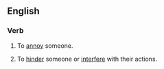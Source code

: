 ==English==

===Verb===
{{head|en|verb|head=[[get]] [[in]] someone's [[hair]]}}

# {{context|idiomatic|lang=en}} To [[annoy]] someone.
# {{context|idiomatic|lang=en}} To [[hinder]] someone or [[interfere]] with their actions.